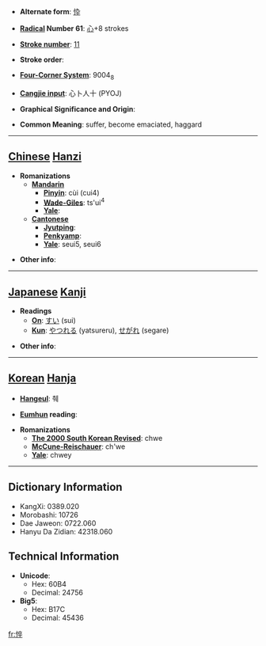 * '''Alternate form''': [[忰]]

* '''[[Wiktionary:Chinese radical index| Radical]] Number 61''': [[Wiktionary:Chinese radical index 心|心]]+8 strokes

* '''[[Wiktionary:Chinese total strokes index|Stroke number]]''': [[Wiktionary:Chinese total strokes index 11|11]]

* '''Stroke order''': 

* '''[[Wiktionary:Chinese four corner index|Four-Corner System]]''': 9004<sub>8</sub>

* '''[[Wiktionary:Chinese Cangjie index|Cangjie input]]''': 心卜人十 (PYOJ)

* '''Graphical Significance and Origin''': 

* '''Common Meaning''': suffer, become emaciated, haggard

----

== [[Chinese]] [[Hanzi]] ==

* '''Romanizations'''
** '''[[Mandarin]]'''
*** '''[[Pinyin]]''': cùi (cui4)
*** '''[[Wade-Giles]]''': ts'ui<sup>4</sup>
*** '''[[Yale]]''': 
** '''[[Cantonese]]'''
*** '''[[Jyutping]]''':
*** '''[[Penkyamp]]''': 
*** '''[[Yale]]''': seui5, seui6

* '''Other info''': 

----

== [[Japanese]] [[Kanji]] ==

* '''Readings'''
** '''[[On]]''': [[すい]] (sui)
** '''[[Kun]]''': [[やつれる]] (yatsureru), [[せがれ]] (segare)

* '''Other info''':  

----

== [[Korean]] [[Hanja]] ==

* '''[[Hangeul]]''': 췌

* '''[[Eumhun]] reading''': 

* '''Romanizations'''
** '''[[The 2000 South Korean Revised Romanization|The 2000 South Korean Revised]]''': chwe
** '''[[McCune-Reischauer]]''': ch'we
** '''[[Yale]]''': chwey

----

== Dictionary Information ==

* KangXi: 0389.020
* Morobashi: 10726
* Dae Jaweon: 0722.060
* Hanyu Da Zidian: 42318.060

== Technical Information ==

* '''Unicode''':
** Hex: 60B4
** Decimal: 24756
* '''Big5''':
** Hex: B17C
** Decimal: 45436

[[fr:悴]]